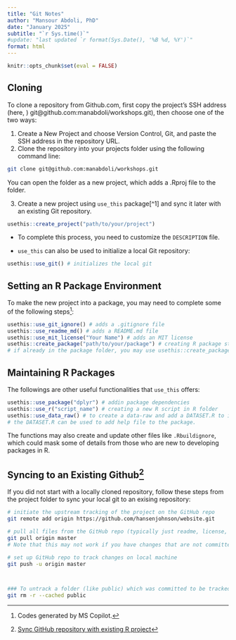 ```yaml
---
title: "Git Notes"
author: "Mansour Abdoli, PhD"
date: "January 2025"
subtitle: "`r Sys.time()`"
#update: "last updated `r format(Sys.Date(), '%B %d, %Y')`"
format: html
---
```


```r
knitr::opts_chunk$set(eval = FALSE)
```

## Cloning

To clone a repository from Github.com, first copy the project's SSH address (here, ) git\@github.com:manabdoli/workshops.git), then choose one of the two ways:

1.  Create a New Project and choose Version Control, Git, and paste the SSH address in the repository URL.
2.  Clone the repository into your projects folder using the following command line:

```sh
git clone git@github.com:manabdoli/workshops.git
```

You can open the folder as a new project, which adds a .Rproj file to the folder.

3.  Create a new project using `use_this` package\[\^1\] and sync it later with an existing Git repository.

```r
usethis::create_project("path/to/your/project")
```

-   To complete this process, you need to customize the `DESCRIPTION` file.

-   `use_this` can also be used to initialize a local Git repository:

```r
usethis::use_git() # initializes the local git
```

## Setting an R Package Environment

To make the new project into a package, you may need to complete some of the following steps[^1]:

[^1]: Codes generated by MS Copilot.

```r
usethis::use_git_ignore() # adds a .gitignore file
usethis::use_readme_md() # adds a README.md file
usethis::use_mit_license("Your Name") # adds an MIT license
usethis::create_package("path/to/your/package") # creating R package structure
# if already in the package folder, you may use usethis::create_package(getwd())
```

## Maintaining R Packages

The followings are other useful functionalities that `use_this` offers:

```r
usethis::use_package("dplyr") # addin package dependencies
usethis::use_r("script_name") # creating a new R script in R folder
usethis::use_data_raw() # to create a data-raw and add a DATASET.R to it.
# the DATASET.R can be used to add help file to the package.
```

The functions may also create and update other files like `.Rbuildignore`, which could mask some of details from those who are new to developing packages in R.

## Syncing to an Existing Github[^2]

[^2]: [Sync GitHub repository with existing R project](https://hansenjohnson.org/post/sync-github-repository-with-existing-r-project/)

If you did not start with a locally cloned repository, follow these steps from the project folder to sync your local git to an exising repository:

```sh
# initiate the upstream tracking of the project on the GitHub repo
git remote add origin https://github.com/hansenjohnson/website.git

# pull all files from the GitHub repo (typically just readme, license, gitignore)
git pull origin master
# Note that this may not work if you have changes that are not committed. See below for workarounds

# set up GitHub repo to track changes on local machine
git push -u origin master



### To untrack a folder (like public) which was committed to be tracked:
git rm -r --cached public
```


